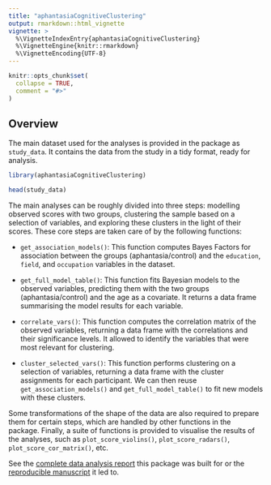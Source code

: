 ```yaml
---
title: "aphantasiaCognitiveClustering"
output: rmarkdown::html_vignette
vignette: >
  %\VignetteIndexEntry{aphantasiaCognitiveClustering}
  %\VignetteEngine{knitr::rmarkdown}
  %\VignetteEncoding{UTF-8}
---
```


```r
knitr::opts_chunk$set(
  collapse = TRUE,
  comment = "#>"
)
```

## Overview

The main dataset used for the analyses is provided in the package as
`study_data`. It contains the data from the study in a tidy format, ready for
analysis.

```r
library(aphantasiaCognitiveClustering)

head(study_data)
```

The main analyses can be roughly divided into three steps: modelling observed
scores with two groups, clustering the sample based on a selection of variables, 
and exploring these clusters in the light of their scores. These core steps are
taken care of by the following functions:

- `get_association_models()`: This function computes Bayes Factors for 
  association between the groups (aphantasia/control) and the `education`,
  `field`, and `occupation` variables in the dataset.
  
- `get_full_model_table()`: This function fits Bayesian models to the
  observed variables, predicting them with the two groups (aphantasia/control)
  and the age as a covariate. It returns a data frame summarising the model
  results for each variable.

- `correlate_vars()`: This function computes the correlation matrix of the
  observed variables, returning a data frame with the correlations and their
  significance levels. It allowed to identify the variables that were most
  relevant for clustering.
  
- `cluster_selected_vars()`: This function performs clustering on a 
  selection of variables, returning a data frame with the cluster assignments 
  for each participant. We can then reuse `get_association_models()` and
  `get_full_model_table()` to fit new models with these clusters.
  
Some transformations of the shape of the data are also required to prepare
them for certain steps, which are handled by other functions in the package.
Finally, a suite of functions is provided to visualise the results of the
analyses, such as `plot_score_violins()`, `plot_score_radars()`,
`plot_score_cor_matrix()`, etc.

See the [complete data analysis report](https://m-delem.github.io/aphantasiaCognitiveClustering/articles/analysis_report.html) 
this package was built for or the [reproducible manuscript](https://m-delem.github.io/aphantasiaCognitiveClustering/articles/manuscript.html) it led to.
